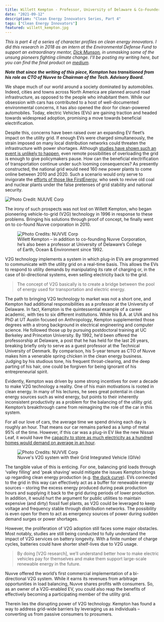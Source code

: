 ```yaml
---
title: Willett Kempton - Professor, University of Delaware & Co-Founder, Nuvve Corporation
date: "2021-09-12"
description: "Clean Energy Innovators Series, Part 4"
tags: ["Clean Energy Innovators"]
featured: willett_kempton.jpg
---
```

*This is part 4 of a series of character profiles on clean energy innovators.
I did this research in 2018 as an intern at the Environmental Defense Fund to support
an extraordinary mentor, [Dick Munson](https://www.richardmunson.com/), in 
unmasking some of the unsung pioneers fighting climate change.
I'll be posting my writing here, but you can find the final product on
[medium](https://medium.com/the-fourth-wave/meet-the-innovators-battling-climate-change-d23b04642d0f).*

***Note that since the writing of this piece, Kempton has transitioned from his role as CTO of Nuvve to Chairman of the Tech. Advisory Board.***

We shape much of our world around a society dominated by automobiles. Indeed, cities and towns across North America are planned around road infrastructure, as opposed to the people who inhabitant them. While our obsession with cars has contributed to a host of well-documented environmental concerns, it has also opened the door for clean-powered automobiles. Today, electric Vehicles (EVs) are gaining traction and headed towards widespread adoption, promising a move towards beneficial electrification.

Despite this, concerns have been raised over an expanding EV fleet’s impact on the utility grid. If enough EVs were charged simultaneously, the strain imposed on many local distribution networks could threaten the infrastructure with power shortages. Although [studies have shown such an event is unlikely to happen](http://blogs.edf.org/energyexchange/2013/11/18/pecan-streets-study-shows-electric-vehicles-wont-overload-the-electric-grid/), even remote possibilities of overloading the grid is enough to give policymakers pause. How can the beneficial electrification of transportation continue under such looming consequences? As presently constructed, the national grid would need 160 new power plants to come online between 2010 and 2020. Such a scenario would only serve to invigorate the [efforts of those like FirstEnergy](https://www.cleveland.com/business/2018/03/firstenergy_asks_doe_for_emerg.html), who seek to revive old coal and nuclear plants under the false pretenses of grid stability and national security.

![Photo Credit: NUUVE Corp](./nuvve.jpg)

The irony of such prospects was not lost on Willett Kempton, who began pioneering vehicle-to-grid (V2G) technology in 1996 in response to these problems. Bringing his solutions through proof of concept, he finally went on to co-found Nuvve corporation in 2010.

<figure>
  <img
    src="./willett_kempton.jpg"
    alt="Photo Credits: NUVVE Corp"
  />
  <figcaption>
    Willett Kempton – in addition to co-founding Nuvve Corporation, he’s also been a professor at University of Delaware’s College of Earth, Ocean & Environment since 1992.
  </figcaption>
</figure>

V2G technology implements a system in which plug-in EVs are programmed to communicate with the utility grid on a real-time basis. This allows the EVs to respond to utility demands by manipulating its rate of charging or, in the case of bi-directional systems, even selling electricity back to the grid.

> The concept of V2G basically is to create a bridge between the pool of energy used for transportation and electric energy.

The path to bringing V2G technology to market was not a short one, and Kempton had additional responsibilities as a professor at the University of Delaware. In fact, Kempton is the quintessential example of a career academic, with ties to six different institutions. While his B.A. at UVA and his PhD at UT Austin focused on Anthropology, Kempton supplemented those degrees with a strong background in electrical engineering and computer science. He followed those up by pursuing postdoctoral training at UC Berkeley and Princeton University. By 1992, he’d been offered the professorship at Delaware, a post that he has held for the last 26 years, breaking briefly only to serve as a guest professor at the Technical University of Denmark. By comparison, his 5-year tenure as CTO of Nuvve makes him a venerable spring chicken in the clean energy business. Judging by his studious tone, his frequent throat-clearing, and the deep parting of his hair, one could be forgiven for being ignorant of his entrepreneurial spirit.

Evidently, Kempton was driven by some strong incentives for over a decade to make V2G technology a reality. One of his main motivations is rooted in clean energy. In many of his lectures, he sees great potential in clean energy sources such as wind energy, but points to their inherently inconsistent productivity as a problem for the balancing of the utility grid. Kempton’s breakthrough came from reimagining the role of the car in this system.

For all our love of cars, the average time we spend driving each day is roughly an hour. That means our car remains parked as a lump of metal 95% of the time. However, if this car was a plug-in EV like the new Nissan Leaf, it would have the [capacity to store as much electricity as a hundred homes would demand on average in an hour](https://www.greentechmedia.com/articles/read/why-is-vehicle-to-grid-taking-so-long-to-happen#gs.rpd_zcg).

<figure>
  <img
    src="./nuvve_v2g.png"
    alt="Photo Credits: NUVVE Corp"
  />
  <figcaption>
    Nuvve's V2G system with their Grid Integrated Vehicle (GIVe)
  </figcaption>
</figure>

The tangible value of this is enticing. For one, balancing grid loads through ‘valley filling’ and ‘peak shaving’ would mitigate the issues Kempton brings up regarding clean energy production (e.g. [the duck curve](https://www.youtube.com/watch?v=YYLzss58CLs)). EVs connected to the grid in this way can effectively act as a buffer for renewable energy sources – storing the excess energy produced during peak production hours and supplying it back to the grid during periods of lower production. In addition, it would hurt the argument for public utilities to maintain expensive (and dirty) fossil fuel plants, as V2G could be leveraged to keep voltage and frequency stable through distribution networks. The possibility is even open for them to act as emergency sources of power during sudden demand surges or power shortages.

However, the proliferation of V2G adoption still faces some major obstacles. Most notably, studies are still being conducted to fully understand the impact of V2G services on battery longevity. With a finite number of charge cycles, batteries could have shorter shelf-lives due to V2G usage.

> By doing [V2G research], we’ll understand better how to make electric vehicles pay for themselves and make them support large-scale renewable energy in the future.

Nuvve offered the world’s first commercial implementation of a bi-directional V2G system. While it earns its revenues from arbitrage opportunities in load balancing, Nuvve shares profits with consumers. So, as an owner of a V2G-enabled EV, you could also reap the benefits of effectively becoming a participating member of the utility grid.

Therein lies the disrupting power of V2G technology. Kempton has found a way to address grid-wide barriers by leveraging us as individuals – converting us from passive consumers to prosumers.